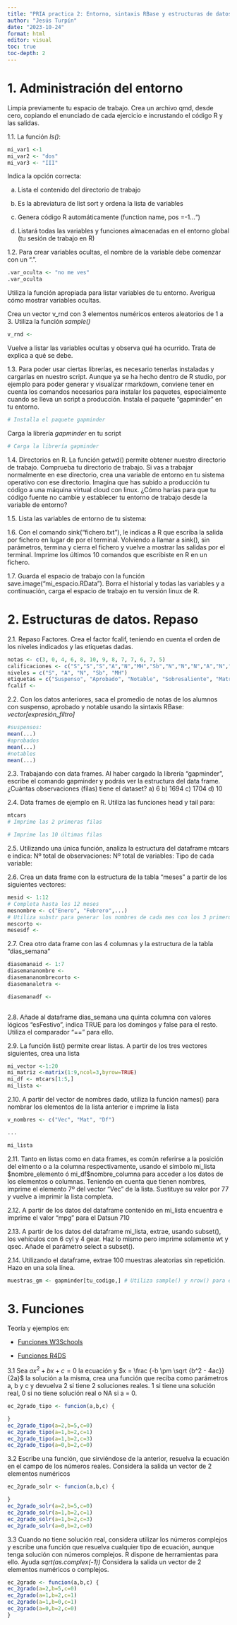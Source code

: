 ```yaml
---
title: "PRIA practica 2: Entorno, sintaxis RBase y estructuras de datos, y funciones"
author: "Jesús Turpín"
date: "2023-10-24"
format: html
editor: visual
toc: true
toc-depth: 2
---
```


# 1. Administración del entorno

Limpia previamente tu espacio de trabajo. Crea un archivo qmd, desde cero, copiando el enunciado de cada ejercicio e incrustando el código R y las salidas.

1.1. La función *ls()*:

```r
mi_var1 <-1
mi_var2 <- "dos"
mi_var3 <- "III"
```

Indica la opción correcta:

a)  Lista el contenido del directorio de trabajo

b)  Es la abreviatura de list sort y ordena la lista de variables

c)  Genera código R automáticamente (function name, pos =-1...")

d)  Listará todas las variables y funciones almacenadas en el entorno global (tu sesión de trabajo en R)

1.2. Para crear variables ocultas, el nombre de la variable debe comenzar con un ".".

```r
.var_oculta <- "no me ves"
.var_oculta
```

Utiliza la función apropiada para listar variables de tu entorno. Averigua cómo mostrar variables ocultas.

Crea un vector v_rnd con 3 elementos numéricos enteros aleatorios de 1 a 3. Utiliza la función *sample()*

```r
v_rnd <-
```

Vuelve a listar las variables ocultas y observa qué ha ocurrido. Trata de explica a qué se debe.

1.3. Para poder usar ciertas librerías, es necesario tenerlas instaladas y cargarlas en nuestro script. Aunque ya se ha hecho dentro de R studio, por ejemplo para poder generar y visualizar rmarkdown, conviene tener en cuenta los comandos necesarios para instalar los paquetes, especialmente cuando se lleva un script a producción. Instala el paquete "gapminder" en tu entorno.

```r
# Installa el paquete gapminder
```

Carga la librería *gapminder* en tu script

```r
# Carga la librería gapminder
```

1.4. Directorios en R. La función getwd() permite obtener nuestro directorio de trabajo. Comprueba tu directorio de trabajo. Si vas a trabajar normalmente en ese directorio, crea una variable de entorno en tu sistema operativo con ese directorio. Imagina que has subido a producción tu código a una máquina virtual cloud con linux. ¿Cómo harías para que tu código fuente no cambie y establecer tu entorno de trabajo desde la variable de entorno?

1.5. Lista las variables de entorno de tu sistema:

1.6. Con el comando sink("fichero.txt"), le indicas a R que escriba la salida por fichero en lugar de por el terminal. Volviendo a llamar a sink(), sin parámetros, termina y cierra el fichero y vuelve a mostrar las salidas por el terminal. Imprime los últimos 10 comandos que escribiste en R en un fichero.

1.7. Guarda el espacio de trabajo con la función save.image("mi_espacio.RData"). Borra el historial y todas las variables y a continuación, carga el espacio de trabajo en tu versión linux de R.

# 2. Estructuras de datos. Repaso

2.1. Repaso Factores. Crea el factor fcalif, teniendo en cuenta el orden de los niveles indicados y las etiquetas dadas.

```r
notas <- c(3, 0, 4, 6, 8, 10, 9, 8, 7, 7, 6, 7, 5)
calificaciones <- c("S","S","S","A","N","MH","Sb","N","N","N","A","N","A")
niveles = c("S", "A", "N", "Sb", "MH")
etiquetas = c("Suspenso", "Aprobado", "Notable", "Sobresaliente", "Matrícula de Honor")
fcalif <-
```

2.2. Con los datos anteriores, saca el promedio de notas de los alumnos con suspenso, aprobado y notable usando la sintaxis RBase: *vector\[expresión_filtro\]*

```r
#suspensos:
mean(...)
#aprobados
mean(...)
#notables
mean(...)
```

2.3. Trabajando con data frames. Al haber cargado la librería "gapminder", escribe el comando gapminder y podrás ver la estructura del data frame. ¿Cuántas observaciones (filas) tiene el dataset? a) 6 b) 1694 c) 1704 d) 10

2.4. Data frames de ejemplo en R. Utiliza las funciones head y tail para:

```r
mtcars
# Imprime las 2 primeras filas

# Imprime las 10 últimas filas

```

2.5. Utilizando una única función, analiza la estructura del dataframe mtcars e indica: Nº total de observaciones: Nº total de variables: Tipo de cada variable:

2.6. Crea un data frame con la estructura de la tabla "meses" a partir de los siguientes vectores:

```r
mesid <- 1:12
# Completa hasta los 12 meses
mesnombre <- c("Enero", "Febrero",...)
# Utiliza substr para generar los nombres de cada mes con los 3 primeros caracteres de mesnombre
mescorto <-
mesesdf <- 
```

2.7. Crea otro data frame con las 4 columnas y la estructura de la tabla "dias_semana"

```r
diasemanaid <- 1:7
diasemananombre <-
diasemananombrecorto <-
diasemanaletra <-

diasemanadf <- 
  
```

2.8. Añade al dataframe dias_semana una quinta columna con valores lógicos "esFestivo", indica TRUE para los domingos y false para el resto. Utiliza el comparador "==" para ello.

2.9. La función list() permite crear listas. A partir de los tres vectores siguientes, crea una lista

```r
mi_vector <-1:20
mi_matriz <-matrix(1:9,ncol=3,byrow=TRUE)
mi_df <- mtcars[1:5,]
mi_lista <-
```

2.10. A partir del vector de nombres dado, utiliza la función names() para nombrar los elementos de la lista anterior e imprime la lista

```r
v_nombres <- c("Vec", "Mat", "Df")

...

mi_lista
```

2.11. Tanto en listas como en data frames, es común referirse a la posición del elmento o a la columna respectivamente, usando el símbolo mi_lista \$nombre_elemento ó mi_df\$nombre_columna para acceder a los datos de los elementos o columnas. Teniendo en cuenta que tienen nombres, imprime el elemento 7º del vector "Vec" de la lista. Sustituye su valor por 77 y vuelve a imprimir la lista completa.

2.12. A partir de los datos del dataframe contenido en mi_lista encuentra e imprime el valor "mpg" para el Datsun 710

2.13. A partir de los datos del dataframe mi_lista, extrae, usando subset(), los vehículos con 6 cyl y 4 gear. Haz lo mismo pero imprime solamente wt y qsec. Añade el parámetro select a subset().

2.14. Utilizando el dataframe, extrae 100 muestras aleatorias sin repetición. Hazo en una sola línea.

```r
muestras_gm <- gapminder[tu_codigo,] # Utiliza sample() y nrow() para extraer las muestras
```

# 3. Funciones

Teoría y ejemplos en:

-   <a href="https://www.w3schools.com/r/r_functions.asp" target="_blank">Funciones W3Schools</a>

-   <a href="https://es.r4ds.hadley.nz/19-functions.html" target="_blank">Funciones R4DS</a>

3.1 Sea $a x^2 + b x + c = 0$ la ecuación y $x = \frac {-b \pm \sqrt {b^2 - 4ac}}{2a}$ la solución a la misma, crea una función que reciba como parámetros a, b y c y devuelva 2 si tiene 2 soluciones reales. 1 si tiene una solución real, 0 si no tiene solución real o NA si a = 0.

```r
ec_2grado_tipo <- funcion(a,b,c) {

}
ec_2grado_tipo(a=2,b=5,c=0)
ec_2grado_tipo(a=1,b=2,c=1)
ec_2grado_tipo(a=1,b=2,c=3)
ec_2grado_tipo(a=0,b=2,c=0)
```

3.2 Escribe una función, que sirviéndose de la anterior, resuelva la ecuación en el campo de los números reales. Considera la salida un vector de 2 elementos numéricos

```r
ec_2grado_solr <- funcion(a,b,c) {

}
ec_2grado_solr(a=2,b=5,c=0)
ec_2grado_solr(a=1,b=2,c=1)
ec_2grado_solr(a=1,b=2,c=3)
ec_2grado_solr(a=0,b=2,c=0)
```

3.3 Cuando no tiene solución real, considera utilizar los números complejos y escribe una función que resuelva cualquier tipo de ecuación, aunque tenga solución con números complejos. R dispone de herramientas para ello. Ayuda *sqrt(as.complex(-1))* Considera la salida un vector de 2 elementos numéricos o complejos.

```r
ec_2grado <- funcion(a,b,c) {
ec_2grado(a=2,b=5,c=0)
ec_2grado(a=1,b=2,c=1)
ec_2grado(a=1,b=0,c=1)
ec_2grado(a=0,b=2,c=0)
}
```
